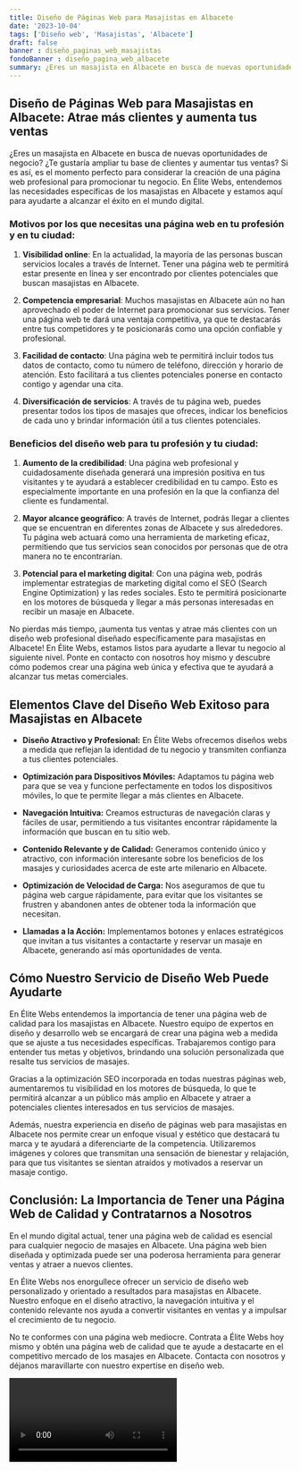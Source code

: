 ```yaml
---
title: Diseño de Páginas Web para Masajistas en Albacete
date: '2023-10-04'
tags: ['Diseño web', 'Masajistas', 'Albacete']
draft: false
banner : diseño_paginas_web_masajistas
fondoBanner : diseño_pagina_web_albacete
summary: ¿Eres un masajista en Albacete en busca de nuevas oportunidades de negocio? ¿Te gustaría ampliar tu base de clientes y aumentar tus ventas? Si es así, es el momento perfecto para considerar la creación de una página web profesional para promocionar tu negocio. En Élite Webs, entendemos las necesidades específicas de los masajistas en Albacete y estamos aquí para ayudarte a alcanzar el éxito en el mundo digital.
---
```


## **Diseño de Páginas Web para Masajistas en Albacete: Atrae más clientes y aumenta tus ventas**

¿Eres un masajista en Albacete en busca de nuevas oportunidades de negocio? ¿Te gustaría ampliar tu base de clientes y aumentar tus ventas? Si es así, es el momento perfecto para considerar la creación de una página web profesional para promocionar tu negocio. En Élite Webs, entendemos las necesidades específicas de los masajistas en Albacete y estamos aquí para ayudarte a alcanzar el éxito en el mundo digital.

### **Motivos por los que necesitas una página web en tu profesión y en tu ciudad:**

1. **Visibilidad online**: En la actualidad, la mayoría de las personas buscan servicios locales a través de Internet. Tener una página web te permitirá estar presente en línea y ser encontrado por clientes potenciales que buscan masajistas en Albacete.

2. **Competencia empresarial**: Muchos masajistas en Albacete aún no han aprovechado el poder de Internet para promocionar sus servicios. Tener una página web te dará una ventaja competitiva, ya que te destacarás entre tus competidores y te posicionarás como una opción confiable y profesional.

3. **Facilidad de contacto**: Una página web te permitirá incluir todos tus datos de contacto, como tu número de teléfono, dirección y horario de atención. Esto facilitará a tus clientes potenciales ponerse en contacto contigo y agendar una cita.

4. **Diversificación de servicios**: A través de tu página web, puedes presentar todos los tipos de masajes que ofreces, indicar los beneficios de cada uno y brindar información útil a tus clientes potenciales.

### **Beneficios del diseño web para tu profesión y tu ciudad:**

1. **Aumento de la credibilidad**: Una página web profesional y cuidadosamente diseñada generará una impresión positiva en tus visitantes y te ayudará a establecer credibilidad en tu campo. Esto es especialmente importante en una profesión en la que la confianza del cliente es fundamental.

2. **Mayor alcance geográfico**: A través de Internet, podrás llegar a clientes que se encuentran en diferentes zonas de Albacete y sus alrededores. Tu página web actuará como una herramienta de marketing eficaz, permitiendo que tus servicios sean conocidos por personas que de otra manera no te encontrarían.

3. **Potencial para el marketing digital**: Con una página web, podrás implementar estrategias de marketing digital como el SEO (Search Engine Optimization) y las redes sociales. Esto te permitirá posicionarte en los motores de búsqueda y llegar a más personas interesadas en recibir un masaje en Albacete.

No pierdas más tiempo, ¡aumenta tus ventas y atrae más clientes con un diseño web profesional diseñado específicamente para masajistas en Albacete! En Élite Webs, estamos listos para ayudarte a llevar tu negocio al siguiente nivel. Ponte en contacto con nosotros hoy mismo y descubre cómo podemos crear una página web única y efectiva que te ayudará a alcanzar tus metas comerciales.

<GifSeo />

<Cta />

## Elementos Clave del Diseño Web Exitoso para Masajistas en Albacete

- **Diseño Atractivo y Profesional:** En Élite Webs ofrecemos diseños webs a medida que reflejan la identidad de tu negocio y transmiten confianza a tus clientes potenciales.

- **Optimización para Dispositivos Móviles:** Adaptamos tu página web para que se vea y funcione perfectamente en todos los dispositivos móviles, lo que te permite llegar a más clientes en Albacete.

- **Navegación Intuitiva:** Creamos estructuras de navegación claras y fáciles de usar, permitiendo a tus visitantes encontrar rápidamente la información que buscan en tu sitio web.

- **Contenido Relevante y de Calidad:** Generamos contenido único y atractivo, con información interesante sobre los beneficios de los masajes y curiosidades acerca de este arte milenario en Albacete.

- **Optimización de Velocidad de Carga:** Nos aseguramos de que tu página web cargue rápidamente, para evitar que los visitantes se frustren y abandonen antes de obtener toda la información que necesitan.

- **Llamadas a la Acción:** Implementamos botones y enlaces estratégicos que invitan a tus visitantes a contactarte y reservar un masaje en Albacete, generando así más oportunidades de venta.

## Cómo Nuestro Servicio de Diseño Web Puede Ayudarte

En Élite Webs entendemos la importancia de tener una página web de calidad para los masajistas en Albacete. Nuestro equipo de expertos en diseño y desarrollo web se encargará de crear una página web a medida que se ajuste a tus necesidades específicas. Trabajaremos contigo para entender tus metas y objetivos, brindando una solución personalizada que resalte tus servicios de masajes.

Gracias a la optimización SEO incorporada en todas nuestras páginas web, aumentaremos tu visibilidad en los motores de búsqueda, lo que te permitirá alcanzar a un público más amplio en Albacete y atraer a potenciales clientes interesados en tus servicios de masajes.

Además, nuestra experiencia en diseño de páginas web para masajistas en Albacete nos permite crear un enfoque visual y estético que destacará tu marca y te ayudará a diferenciarte de la competencia. Utilizaremos imágenes y colores que transmitan una sensación de bienestar y relajación, para que tus visitantes se sientan atraídos y motivados a reservar un masaje contigo.

## Conclusión: La Importancia de Tener una Página Web de Calidad y Contratarnos a Nosotros

En el mundo digital actual, tener una página web de calidad es esencial para cualquier negocio de masajes en Albacete. Una página web bien diseñada y optimizada puede ser una poderosa herramienta para generar ventas y atraer a nuevos clientes.

En Élite Webs nos enorgullece ofrecer un servicio de diseño web personalizado y orientado a resultados para masajistas en Albacete. Nuestro enfoque en el diseño atractivo, la navegación intuitiva y el contenido relevante nos ayuda a convertir visitantes en ventas y a impulsar el crecimiento de tu negocio.

No te conformes con una página web mediocre. Contrata a Élite Webs hoy mismo y obtén una página web de calidad que te ayude a destacarte en el competitivo mercado de los masajes en Albacete. Contacta con nosotros y déjanos maravillarte con nuestro expertise en diseño web.

<Video />

<CtaBot job='Masajistas' city='Albacete'/>

<Gmaps query='Albacete+españa+maps' />